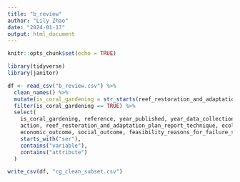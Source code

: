 ```yaml
---
title: "b_review"
author: "Lily Zhao"
date: "2024-01-17"
output: html_document
---
```


```r
knitr::opts_chunk$set(echo = TRUE)

library(tidyverse)
library(janitor)

df <- read_csv("b_review.csv") %>%
  clean_names() %>%
  mutate(is_coral_gardening = str_starts(reef_restoration_and_adaptation_plan_report_technique, "Coral gardening")) %>%
  filter(is_coral_gardening == TRUE) %>%
  select(
    is_coral_gardening, reference, year_published, year_data_collection, type_of_source, 
    action, reef_restoration_and_adaptation_plan_report_technique, ecological_outcome, 
    economic_outcome, social_outcome, feasibility_reasons_for_failure_success,
    starts_with("ser"),
    contains("variable"),
    contains("attribute")
  )

write_csv(df, "cg_clean_subset.csv")


```

